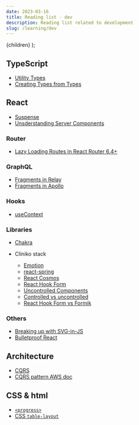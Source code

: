 ```yaml
---
date: 2023-03-16
title: Reading list - dev
description: Reading list related to development
slug: /learning/dev
---
```



  <PostLayout pageContext={pageContext}>{children}</PostLayout>
);

## TypeScript

- [Utility Types](https://www.typescriptlang.org/docs/handbook/utility-types.html)
- [Creating Types from Types](https://www.typescriptlang.org/docs/handbook/2/types-from-types.html)

## React

- [Suspense](https://react.dev/reference/react/Suspense)
- [Unsderstanding Server Components](https://vercel.com/blog/understanding-react-server-components)

### Router

- [Lazy Loading Routes in React Router 6.4+](https://remix.run/blog/lazy-loading-routes)

### GraphQL

- [Fragments in Relay](https://relay.dev/docs/tutorial/fragments-1/)
- [Fragments in Apollo](https://www.apollographql.com/docs/react/data/fragments/)

### Hooks

- [useContext](https://react.dev/reference/react/useContext)

### Libraries

- [Chakra](https://chakra-ui.com/docs/styled-system/style-props)

- Cliniko stack
  - [Emotion](https://emotion.sh/docs/introduction)
  - [react-spring](https://www.react-spring.dev/)
  - [React Cosmos](https://reactcosmos.org/)
  - [React Hook Form](https://react-hook-form.com/get-started)
  - [Uncontrolled Components](https://legacy.reactjs.org/docs/uncontrolled-components.html)
  - [Controlled vs uncontrolled](https://www.altogic.com/blog/difference-between-controlled-and-uncontrolled-component)
  - [React Hook Form vs Formik](https://blog.logrocket.com/react-hook-form-vs-formik-comparison/)

### Others

- [Breaking up with SVG-in-JS](https://kurtextrem.de/posts/svg-in-js)
- [Bulletproof React](https://github.com/alan2207/bulletproof-react)

## Architecture

- [CQRS](https://learn.microsoft.com/en-us/azure/architecture/patterns/cqrs)
- [CQRS pattern AWS doc](https://docs.aws.amazon.com/prescriptive-guidance/latest/modernization-data-persistence/cqrs-pattern.html)

## CSS & html

- [`<progress>`](https://developer.mozilla.org/en-US/docs/Web/HTML/Element/progress)
- [CSS `table-layout`](https://developer.mozilla.org/en-US/docs/Web/CSS/table-layout)